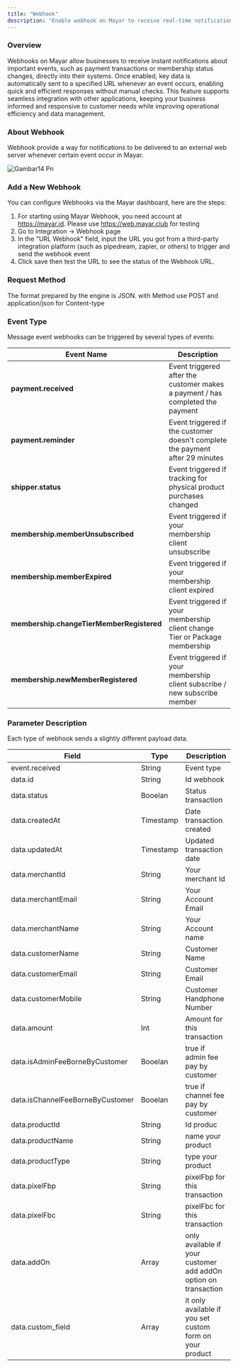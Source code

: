 ```yaml
---
title: "Webhook"
description: "Enable webhook on Mayar to receive real-time notifications and automate data processes that simplify your business management!"
---
```


### Overview

Webhooks on Mayar allow businesses to receive instant notifications about important events, such as payment transactions or membership status changes, directly into their systems. Once enabled, key data is automatically sent to a specified URL whenever an event occurs, enabling quick and efficient responses without manual checks. This feature supports seamless integration with other applications, keeping your business informed and responsive to customer needs while improving operational efficiency and data management.

### About Webhook

Webhook provide a way for notifications to be delivered to an external web server whenever certain event occur in Mayar.

![Gambar14 Pn](/images/gambar14.png)

### Add a New Webhook

You can configure Webhooks via the Mayar dashboard, here are the steps:

1. For starting using Mayar Webhook, you need account at https://mayar.id. Please use https://web.mayar.club for testing
2. Go to Integration -\> Webhook page
3. In the "URL Webhook" field, input the URL you got from a third-party integration platform (such as pipedream, zapier, or others) to trigger and send the webhook event
4. Click save then test the URL to see the status of the Webhook URL.

### Request Method

The format prepared by the engine is ​JSON​. with Method use POST and application/json for Content-type

### Event Type

Message event webhooks can be triggered by several types of events:

| **Event Name**                            | **Description**                                                                |
| ----------------------------------------- | ------------------------------------------------------------------------------ |
| **payment.received**                      | Event triggered after the customer makes a payment / has completed the payment |
| **payment.reminder**                      | Event triggered if the customer doesn't complete the payment after 29 minutes  |
| **shipper.status**                        | Event triggered if tracking for physical product purchases changed             |
| **membership.memberUnsubscribed**         | Event triggered if your membership client unsubscribe                          |
| **membership.memberExpired**              | Event triggered if your membership client expired                              |
| **membership.changeTierMemberRegistered** | Event triggered if your membership client change Tier or Package membership    |
| **membership.newMemberRegistered**        | Event triggered if your membership client subscribe / new subscribe member     |

### Parameter Description

Each type of webhook sends a slightly different payload data.

| **Field**                        | **Type**  | **Description**                                                 |
| -------------------------------- | --------- | --------------------------------------------------------------- |
| event.received                   | String    | Event type                                                      |
| data.id                          | String    | Id webhook                                                      |
| data.status                      | Booelan   | Status transaction                                              |
| data.createdAt                   | Timestamp | Date transaction created                                        |
| data.updatedAt                   | Timestamp | Updated transaction date                                        |
| data.merchantId                  | String    | Your merchant Id                                                |
| data.merchantEmail               | String    | Your Account Email                                              |
| data.merchantName                | String    | Your Account name                                               |
| data.customerName                | String    | Customer Name                                                   |
| data.customerEmail               | String    | Customer Email                                                  |
| data.customerMobile              | String    | Customer Handphone Number                                       |
| data.amount                      | Int       | Amount for this transaction                                     |
| data.isAdminFeeBorneByCustomer   | Booelan   | true if admin fee pay by customer                               |
| data.isChannelFeeBorneByCustomer | Booelan   | true if channel fee pay by customer                             |
| data.productId                   | String    | Id produc                                                       |
| data.productName                 | String    | name your product                                               |
| data.productType                 | String    | type your product                                               |
| data.pixelFbp                    | String    | pixelFbp for this transaction                                   |
| data.pixelFbc                    | String    | pixelFbc for this transaction                                   |
| data.addOn                       | Array     | only available if your customer add addOn option on transaction |
| data.custom_field                | Array     | it only available if you set custom form on your product        |